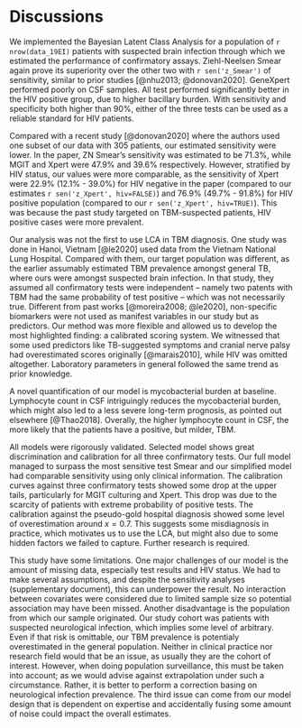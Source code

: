 # Discussions

We implemented the Bayesian Latent Class Analysis for a population of `r nrow(data_19EI)` patients with suspected brain infection through which we estimated the performance of confirmatory assays. Ziehl-Neelsen Smear again prove its superiority over the other two with `r sen('z_Smear')` of sensitivity, similar to prior studies [@nhu2013; @donovan2020]. GeneXpert performed poorly on CSF samples. All test performed significantly better in the HIV positive group, due to higher bacillary burden. With sensitivity and specificity both higher than 90%, either of the three tests can be used as a reliable standard for HIV patients. 

Compared with a recent study [@donovan2020] where the authors used one subset of our data with 305 patients, our estimated sensitivity were lower. In the paper, ZN Smear's sensitivity was estimated to be 71.3%, while MGIT and Xpert were 47.9% and 39.6% respectively. However, stratified by HIV status, our values were more comparable, as the sensitivity of Xpert were 22.9% (12.1% - 39.0%) for HIV negative in the paper (compared to our estimates `r sen('z_Xpert', hiv=FALSE)`) and 76.9% (49.7% - 91.8%) for HIV positive population (compared to our `r sen('z_Xpert', hiv=TRUE)`). This was because the past study targeted on TBM-suspected patients, HIV positive cases were more prevalent.

<!--One important output of the model is the actual TBM risk. Despite being design for research, due to the categorical nature, current TBM studies usually suffer difficulty in which group of patients should be considered as TBM. By providing the risk probability, our model can benefit both. A study of only definite TBM might favour severe patients while a lower group might have more false positive mixed with them. Choosing a cut-off usually comes with large trade-off, as a large group of patient would be excluded or included. By providing a probability, our model can benefit both clinicians and researchers with more clear insight, and more flexible choices of cut-off. In prognosis research, this probability, together with the ordinal quanitification of bacillary burden, can be incorporated as correction parameters for patients' responses to TBM treatment regimen, which is usually quite specific. 
=======
Through the implication of LCA, our model succesfully estimated the positive rates for corresponding confirmation procedures. We founds out that GeneXpert, in combination with Xpert Ultra, was not superior to other confirmatory tests, at least for TBM diagnosis, contrary to its popularity and benefit for pulmonary TB <citation>. Compared to estimations the most recent one [@donovan2020], where the authors used one subset of data with 305 patients, the estimated sensitivity were lower for all three assays, with ZN Smear stood at 67% (compared with 71.3%), MGIT culture 31% (47.9%), and Xpert was 13% (39.6%). We would argue that the latter were against standard uniform definition which is in favor of the confirmatory tests themselves, whereas ours were calculated against the actual TBM status, regardless of the test results. This might also be a suggestion of a small misdiagnosis of TBM when using the current approach, particularly for those with negative test results <may be we can calculate prob TBM in case all test negative to demonstrate this>. This underperfomance was again shown in the calibration plot against discharge diagnosis, with a small dip of observed risk at the around 50%. In fact, we all agree that none amongst the three confirmation indicators are reliable to be used alone as gold standard, and a true gold standard is urgently needed. They, however, all performs well in TBM negative class, with mostly no false positive. These estimations reflect well the biological mechanisms of the tests.
>>>>>>> Stashed changes-->

Our analysis was not the first to use LCA in TBM diagnosis. One study was done in Hanoi, Vietnam [@le2020] used data from the Vietnam National Lung Hospital. Compared with them, our target population was different, as the earlier assumably estimated TBM prevalence amongst general TB, where ours were amongst suspected brain infection. In that study, they assumed all confirmatory tests were independent -- namely two patents with TBM had the same probability of test positive -- which was not necessarily true. Different from past works [@moreira2008; @le2020], non-specific biomarkers were not used as manifest variables in our study but as predictors. Our method was more flexible and allowed us to develop the most highlighted finding: a calibrated scoring system. We witnessed that some used predictors like TB-suggested symptoms and cranial nerve palsy had overestimated scores originally [@marais2010], while HIV was omitted altogether. Laboratory parameters in general followed the same trend as prior knowledge. 

A novel quantification of our model is mycobacterial burden at baseline. Lymphocyte count in CSF intriguingly reduces the mycobacterial burden, which might also led to a less severe long-term prognosis, as pointed out elsewhere [@Thao2018]. Overally, the higher lymphocyte count in CSF, the more likely that the patients have a positive, but milder, TBM. 

All models were rigorously validated. Selected model shows great discrimination and calibration for all three confirmatory tests. Our full model managed to surpass the most sensitive test Smear and our simplified model had comparable sensitivity using only clinical information. The calibration curves against three confirmatory tests showed some drop at the upper tails, particularly for MGIT culturing and Xpert. This drop was due to the scarcity of patients with extreme probability of positive tests. The calibration against the pseudo-gold hospital diagnosis showed some level of overestimation around $x=0.7$. This suggests some misdiagnosis in practice, which motivates us to use the LCA, but might also due to some hidden factors we failed to capture. Further research is required.

This study have some limitations. One major challenges of our model is the amount of missing data, especially test results and HIV status. We had to make several assumptions, and despite the sensitivity analyses (supplementary document), this can underpower the result. No interaction between covariates were considered due to limited sample size so potential association may have been missed.  Another disadvantage is the population from which our sample originated. Our study cohort was patients with suspected neurological infection, which implies some level of arbitrary. Even if that risk is omittable, our TBM prevalence is potentialy overestimated in the general population. Neither in clinical practice nor research field would that be an issue, as usually they are the cohort of interest. However, when doing population surveillance, this must be taken into account; as we would advise against extrapolation under such a circumstance. Rather, it is better to perform a correction basing on neurological infection prevalence. The third issue can come from our model design that is dependent on expertise and accidentally fusing some amount of noise could impact the overall estimates. 
